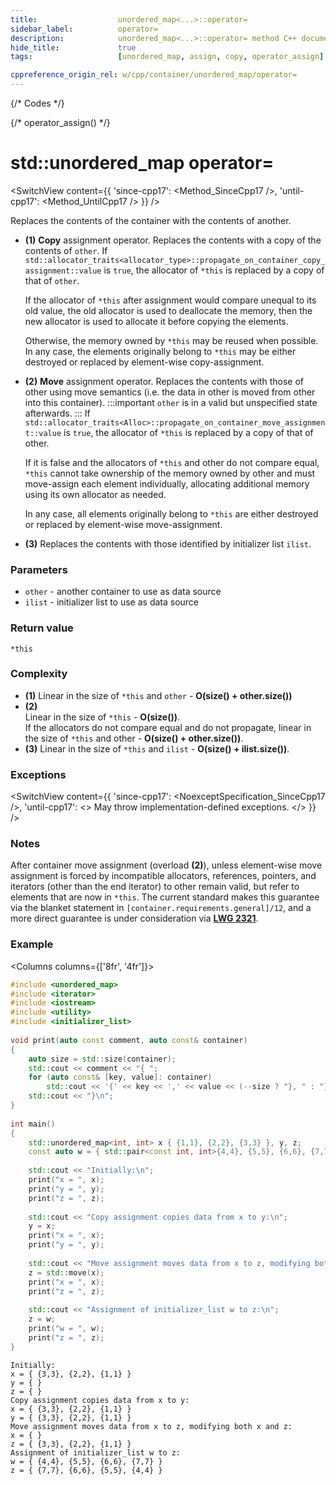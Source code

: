 ```yaml
---
title:					unordered_map<...>::operator=
sidebar_label:			operator=
description:			unordered_map<...>::operator= method C++ documentation
hide_title:				true
tags:					[unordered_map, assign, copy, operator_assign]

cppreference_origin_rel: w/cpp/container/unordered_map/operator=
---
```



{/* Codes */}

{/* operator_assign() */}


# std::unordered_map operator=

<SwitchView content={{
	'since-cpp17': <Method_SinceCpp17 />,
	'until-cpp17': <Method_UntilCpp17 />
}} />

Replaces the contents of the container with the contents of another.

 - **(1)** **Copy** assignment operator. Replaces the contents with a copy of the contents of `other`.
    If `std::allocator_traits<allocator_type>::propagate_on_container_copy_assignment::value` is `true`, the allocator of `*this` is replaced by a copy of that of `other`.
    
    If the allocator of `*this` after assignment would compare unequal to its old value, the old allocator is used to deallocate the memory,
    then the new allocator is used to allocate it before copying the elements.

    Otherwise, the memory owned by `*this` may be reused when possible. In any case, the elements originally belong to `*this` may be either destroyed or replaced by element-wise copy-assignment.

 - **(2)** **Move** assignment operator. Replaces the contents with those of other using move semantics (i.e. the data in other is moved from other into this container).
:::important
`other` is in a valid but unspecified state afterwards.
:::
    If `std::allocator_traits<Alloc>::propagate_on_container_move_assignment::value` is `true`, the allocator of `*this` is replaced by a copy of that of other.

    If it is false and the allocators of `*this` and other do not compare equal, `*this` cannot take ownership of the memory owned by other and must move-assign each element individually,
    allocating additional memory using its own allocator as needed.
    
    In any case, all elements originally belong to `*this` are either destroyed or replaced by element-wise move-assignment.
            
 - **(3)** Replaces the contents with those identified by initializer list `ilist`.

### Parameters

 - `other` - another container to use as data source
 - `ilist` - initializer list to use as data source
 
### Return value

`*this`

### Complexity

 - **(1)** Linear in the size of `*this` and `other` - **O(size() + other.size())**
 - **(2)**  
	Linear in the size of `*this` - **O(size())**.  
	If the allocators do not compare equal and do not propagate, linear in the size of `*this` and other - **O(size() + other.size())**.
 - **(3)** Linear in the size of `*this` and `ilist` - **O(size() + ilist.size())**.

### Exceptions

<SwitchView content={{
        'since-cpp17': <NoexceptSpecification_SinceCpp17 />,
        'until-cpp17': <> 
			May throw implementation-defined exceptions.
        </>
    }} />

### Notes

After container move assignment (overload **(2)**), unless element-wise move assignment is forced by incompatible allocators, references, pointers,
and iterators (other than the end iterator) to other remain valid, but refer to elements that are now in `*this`.
The current standard makes this guarantee via the blanket statement in `[container.requirements.general]/12`, and a more direct guarantee is under consideration via [**LWG 2321**](https://cplusplus.github.io/LWG/issue2321).

### Example

<Columns columns={['8fr', '4fr']}>
<div>

```cpp title='Main.cpp' showLineNumbers
#include <unordered_map>
#include <iterator>
#include <iostream>
#include <utility>
#include <initializer_list>
 
void print(auto const comment, auto const& container)
{
    auto size = std::size(container);
    std::cout << comment << "{ ";
    for (auto const& [key, value]: container)
        std::cout << '{' << key << ',' << value << (--size ? "}, " : "} ");
    std::cout << "}\n";
}
 
int main()
{
    std::unordered_map<int, int> x { {1,1}, {2,2}, {3,3} }, y, z;
    const auto w = { std::pair<const int, int>{4,4}, {5,5}, {6,6}, {7,7} };
 
    std::cout << "Initially:\n";
    print("x = ", x);
    print("y = ", y);
    print("z = ", z);
 
    std::cout << "Copy assignment copies data from x to y:\n";
    y = x;
    print("x = ", x);
    print("y = ", y);
 
    std::cout << "Move assignment moves data from x to z, modifying both x and z:\n";
    z = std::move(x);
    print("x = ", x);
    print("z = ", z);
 
    std::cout << "Assignment of initializer_list w to z:\n";
    z = w;
    print("w = ", w);
    print("z = ", z);
}
```

</div>
<div>

```plaintext title="Possible output"
Initially:
x = { {3,3}, {2,2}, {1,1} }
y = { }
z = { }
Copy assignment copies data from x to y:
x = { {3,3}, {2,2}, {1,1} }
y = { {3,3}, {2,2}, {1,1} }
Move assignment moves data from x to z, modifying both x and z:
x = { }
z = { {3,3}, {2,2}, {1,1} }
Assignment of initializer_list w to z:
w = { {4,4}, {5,5}, {6,6}, {7,7} }
z = { {7,7}, {6,6}, {5,5}, {4,4} }
```

</div>
</Columns>
